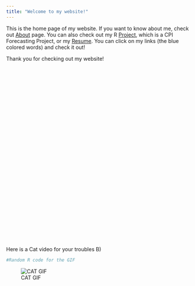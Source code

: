 ```yaml
---
title: "Welcome to my website!"
---
```


<head>
<!-- Global site tag (gtag.js) - Google Analytics -->
<script async src="https://www.googletagmanager.com/gtag/js?id=UA-159973642-1"></script>
<script>
  window.dataLayer = window.dataLayer || [];
  function gtag(){dataLayer.push(arguments);}
  gtag('js', new Date());

  gtag('config', 'UA-159973642-1');
</script>
</head> 

This is the home page of my website. If you want to know about me, check out [About](https://monetarist.github.io/about.html) page. You can also check out my R [Project](https://monetarist.github.io/project.html), which is a CPI Forecasting Project, or my [Resume](https://monetarist.github.io/cv.html). You can click on my links (the blue colored words) and check it out! 



Thank you for checking out my website! 





<div style="margin-bottom:500px;">
</div>

Here is a Cat video for your troubles B)

```r
#Random R code for the GIF
```


![CAT GIF](https://media.giphy.com/media/lJNoBCvQYp7nq/giphy.gif)

